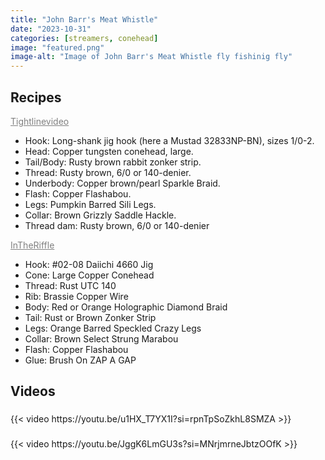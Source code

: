 ```yaml
---
title: "John Barr's Meat Whistle"
date: "2023-10-31"
categories: [streamers, conehead]
image: "featured.png"
image-alt: "Image of John Barr's Meat Whistle fly fishinig fly"
---
```


::: grid
::: g-col-6
## Recipes

[Tightlinevideo](https://www.youtube.com/@tightlinevideo "Tightlinevideo Youtube channel"){style="color: grey"}

-   Hook: Long-shank jig hook (here a Mustad 32833NP-BN), sizes 1/0-2.
-   Head: Copper tungsten conehead, large.
-   Tail/Body: Rusty brown rabbit zonker strip.
-   Thread: Rusty brown, 6/0 or 140-denier.
-   Underbody: Copper brown/pearl Sparkle Braid.
-   Flash: Copper Flashabou.
-   Legs: Pumpkin Barred Sili Legs.
-   Collar: Brown Grizzly Saddle Hackle.
-   Thread dam: Rusty brown, 6/0 or 140-denier

[InTheRiffle](https://www.youtube.com/@InTheRiffle "IntheRiffle Youtube channel"){style="color: grey"}

-   Hook: #02-08 Daiichi 4660 Jig
-   Cone: Large Copper Conehead
-   Thread: Rust UTC 140
-   Rib: Brassie Copper Wire
-   Body: Red or Orange Holographic Diamond Braid
-   Tail: Rust or Brown Zonker Strip
-   Legs: Orange Barred Speckled Crazy Legs
-   Collar: Brown Select Strung Marabou
-   Flash: Copper Flashabou
-   Glue: Brush On ZAP A GAP
:::

::: g-col-6
## Videos

### 

{{< video https://youtu.be/u1HX_T7YX1I?si=rpnTpSoZkhL8SMZA >}}

### 

{{< video https://youtu.be/JggK6LmGU3s?si=MNrjmrneJbtzOOfK >}}
:::
:::
